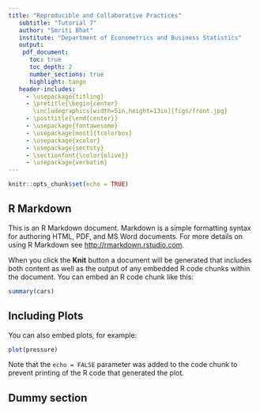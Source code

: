 ```yaml
---
title: "Reproducible and Collaborative Practices"
   subtitle: "Tutorial 7"
   author: "Smriti Bhat"
   institute: "Department of Econometrics and Business Statistics"
   output:
    pdf_document:
      toc: true
      toc_depth: 2
      number_sections: true
      highlight: tango
   header-includes:
     - \usepackage{titling}
     - \pretitle{\begin{center}
       \includegraphics[width=5in,height=13in]{figs/front.jpg}
     - \posttitle{\end{center}}
     - \usepackage{fontawesome}
     - \usepackage[most]{tcolorbox}
     - \usepackage{xcolor}
     - \usepackage{sectsty}
     - \sectionfont{\color{olive}}
     - \usepackage{verbatim}
---
```


```r
knitr::opts_chunk$set(echo = TRUE)
```

## R Markdown

This is an R Markdown document. Markdown is a simple formatting syntax for authoring HTML, PDF, and MS Word documents. For more details on using R Markdown see <http://rmarkdown.rstudio.com>.

When you click the **Knit** button a document will be generated that includes both content as well as the output of any embedded R code chunks within the document. You can embed an R code chunk like this:

```r
summary(cars)
```

## Including Plots

You can also embed plots, for example:

```r
plot(pressure)
```

Note that the `echo = FALSE` parameter was added to the code chunk to prevent printing of the R code that generated the plot.


## Dummy section